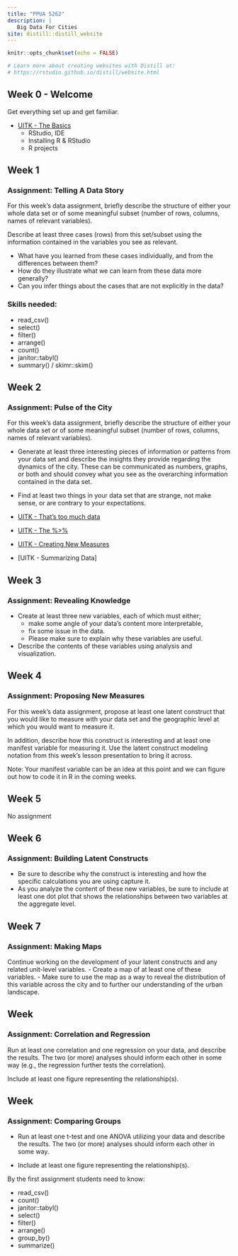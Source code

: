 ```yaml
---
title: "PPUA 5262"
description: |
   Big Data For Cities
site: distill::distill_website
---
```


```r
knitr::opts_chunk$set(echo = FALSE)

# Learn more about creating websites with Distill at:
# https://rstudio.github.io/distill/website.html

```


## Week 0 - Welcome

Get everything set up and get familiar. 

- [UITK - The Basics](https://ui.josiahparry.com/the-basics)  
  - RStudio, IDE
  - Installing R & RStudio
  - R projects
  
## Week 1

### Assignment: Telling A Data Story

For this week's data assignment, briefly describe the structure of either your whole data set or of some meaningful subset (number of rows, columns, names of relevant variables).

Describe at least three cases (rows) from this set/subset using the information contained in the variables you see as relevant.
  
  - What have you learned from these cases individually, and from the differences between them?
  - How do they illustrate what we can learn from these data more generally?
  - Can you infer things about the cases that are not explicitly in the data?

### Skills needed:

- read_csv()
- select()
- filter()
- arrange()
- count()
- janitor::tabyl()
- summary() / skimr::skim()

<!--
### Readings 

- [UITK - R as a calculator](https://ui.josiahparry.com/r-as-a-calculator.html)
- [UITK - Reading Data](https://ui.josiahparry.com/reading-data.html)
- [UITK - Exploratory Visual Analysis](https://ui.josiahparry.com/exploratory-visual-analysis.html)
- [UITK - General Data Manipulation](https://ui.josiahparry.com/general-data-manipulation.html)
--> 

## Week 2


### Assignment: Pulse of the City 

For this week's data assignment, briefly describe the structure of either your whole data set or of some meaningful subset (number of rows, columns, names of relevant variables).

- Generate at least three interesting pieces of information or patterns from your data set and describe the insights they provide regarding the dynamics of the city. These can be communicated as numbers, graphs, or both and should convey what you see as the overarching information contained in the data set.
- Find at least two things in your data set that are strange, not make sense, or are contrary to your expectations.

- [UITK - That's too much data](https://ui.josiahparry.com/thats-too-much-data.html)
- [UITK - The %>%](https://ui.josiahparry.com/the-pipe.html)
- [UITK - Creating New Measures](https://ui.josiahparry.com/creating-new-measures.html)
- [UITK - Summarizing Data]


## Week 3

### Assignment: Revealing Knowledge

- Create at least three new variables, each of which must either;
  - make some angle of your data's content more interpretable,
  - fix some issue in the data. 
  - Please make sure to explain why these variables are useful.
- Describe the contents of these variables using analysis and visualization.


## Week 4

### Assignment: Proposing New Measures

For this week's data assignment, propose at least one latent construct that you would like to measure with your data set and the geographic level at which you would want to measure it.

In addition, describe how this construct is interesting and at least one manifest variable for measuring it. Use the latent construct modeling notation from this week's lesson presentation to bring it across.

Note: Your manifest variable can be an idea at this point and we can figure out how to code it in R in the coming weeks. 

## Week 5

No assignment

## Week 6

### Assignment: Building Latent Constructs

- Be sure to describe why the construct is interesting and how the specific calculations you are using capture it.
- As you analyze the content of these new variables, be sure to include at least one dot plot that shows the relationships between two variables at the aggregate level.

## Week 7

### Assignment: Making Maps

Continue working on the development of your latent constructs and any related unit-level variables.
  - Create a map of at least one of these variables.
  - Make sure to use the map as a way to reveal the distribution of this variable across the city and to further our understanding of the urban landscape. 

## Week

### Assignment: Correlation and Regression

Run at least one correlation and one regression on your data, and describe the results. The two (or more) analyses should inform each other in some way (e.g., the regression further tests the correlation).

Include at least one figure representing the relationship(s). 

## Week

### Assignment: Comparing Groups

- Run at least one t-test and one ANOVA utilizing your data and describe the results. The two (or more) analyses should inform each other in some way.
 
- Include at least one figure representing the relationship(s).



By the first assignment students need to know:

- read_csv()
- count()
- janitor::tabyl()
- select()
- filter()
- arrange()
- group_by()
- summarize()
